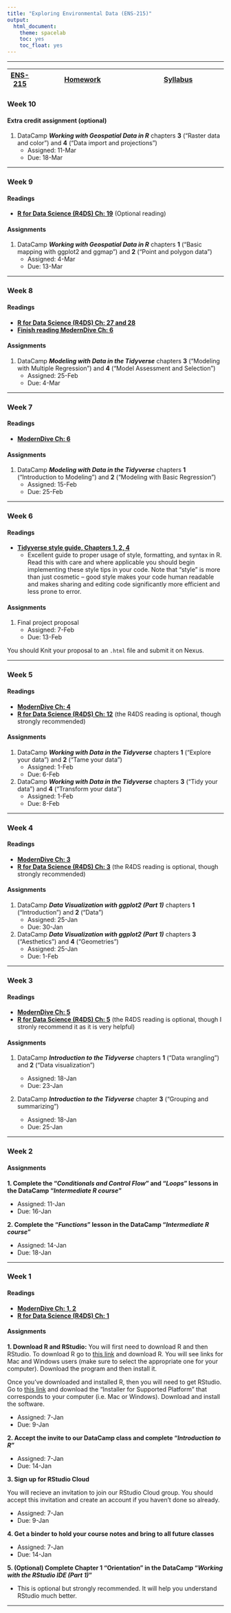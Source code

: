 ---
title: "Exploring Environmental Data (ENS-215)"
output:
  html_document:
    theme: spacelab
    toc: yes
    toc_float: yes
---


***
|  [ENS-215](https://stahlm.github.io/ENS_215/Website/ENS_215_Site.html) | [Homework](https://stahlm.github.io/ENS_215/Website/Homework.html) | [Syllabus](https://stahlm.github.io/ENS_215/Website/Syllabus.html) |
|---|------------|-----------|


### Week 10
#### Extra credit assignment (optional) 
1. DataCamp **_Working with Geospatial Data in R_** chapters **3** ("Raster data and color") and **4** ("Data import and projections")
    + Assigned: 11-Mar
    + Due: 18-Mar

***

### Week 9
#### Readings
* [**R for Data Science (R4DS) Ch: 19**](https://r4ds.had.co.nz) (Optional reading)

#### Assignments 
1. DataCamp **_Working with Geospatial Data in R_** chapters **1** ("Basic mapping with ggplot2 and ggmap") and **2** ("Point and polygon data")
    + Assigned: 4-Mar
    + Due: 13-Mar


***

### Week 8
#### Readings
* [**R for Data Science (R4DS) Ch: 27 and 28**](https://r4ds.had.co.nz)
* [**Finish reading ModernDive Ch: 6**](https://moderndive.com/)

#### Assignments 
1. DataCamp **_Modeling with Data in the Tidyverse_** chapters **3** ("Modeling with Multiple Regression
") and **4** ("Model Assessment and Selection")
    + Assigned: 25-Feb
    + Due: 4-Mar


***

### Week 7
#### Readings
* [**ModernDive Ch: 6**](https://moderndive.com/)

#### Assignments 
1. DataCamp **_Modeling with Data in the Tidyverse_** chapters **1** ("Introduction to Modeling") and **2** ("Modeling with Basic Regression")
    + Assigned: 15-Feb
    + Due: 25-Feb

***

### Week 6
#### Readings
* [**Tidyverse style guide, Chapters 1, 2, 4**](https://style.tidyverse.org/)
    + Excellent guide to proper usage of style, formatting, and syntax in R.  Read this with care and where applicable you should begin implementing these style tips in your code.  Note that "style" is more than just cosmetic -- good style makes your code human readable and makes sharing and editing code significantly more efficient and less prone to error.  

#### Assignments 
1. Final project proposal
    + Assigned: 7-Feb
    + Due: 13-Feb  
    
You should Knit your proposal to an `.html` file and submit it on Nexus.  

***

### Week 5
#### Readings
* [**ModernDive Ch: 4**](https://moderndive.com/)
* [**R for Data Science (R4DS) Ch: 12**](https://r4ds.had.co.nz/) (the R4DS reading is optional, though strongly recommended) 

#### Assignments 
1. DataCamp **_Working with Data in the Tidyverse_** chapters **1** ("Explore your data") and **2** ("Tame your data
")
    + Assigned: 1-Feb
    + Due: 6-Feb
  
2. DataCamp **_Working with Data in the Tidyverse_** chapters **3** ("Tidy your data") and **4** ("Transform your data")
    + Assigned: 1-Feb
    + Due: 8-Feb

***


### Week 4
#### Readings
* [**ModernDive Ch: 3**](https://moderndive.com/)
* [**R for Data Science (R4DS) Ch: 3**](https://r4ds.had.co.nz/) (the R4DS reading is optional, though strongly recommended) 

#### Assignments 
1. DataCamp **_Data Visualization with ggplot2 (Part 1)_** chapters **1** ("Introduction") and **2** ("Data")
    + Assigned: 25-Jan
    + Due: 30-Jan
  
2. DataCamp **_Data Visualization with ggplot2 (Part 1)_** chapters **3** ("Aesthetics") and **4** ("Geometries")
    + Assigned: 25-Jan
    + Due: 1-Feb

***

### Week 3
#### Readings
* [**ModernDive Ch: 5**](https://moderndive.com/)
* [**R for Data Science (R4DS) Ch: 5**](https://r4ds.had.co.nz/) (the R4DS reading is optional, though I stronly recommend it as it is very helpful) 

#### Assignments
1. DataCamp **_Introduction to the Tidyverse_** chapters **1** ("Data wrangling") and **2** ("Data visualization")

    + Assigned: 18-Jan
    + Due: 23-Jan

2. DataCamp **_Introduction to the Tidyverse_** chapter **3** ("Grouping and summarizing")

    + Assigned: 18-Jan
    + Due: 25-Jan
  
***

### Week 2

#### Assignments
**1. Complete the "_Conditionals and Control Flow_" and "_Loops_" lessons in the DataCamp "_Intermediate R course_" **  

  + Assigned: 11-Jan
  + Due: 16-Jan
  
**2. Complete the "_Functions_" lesson in the DataCamp "_Intermediate R course_" **

  + Assigned: 14-Jan
  + Due: 18-Jan

***

### Week 1
#### Readings
* [**ModernDive Ch: 1, 2**](https://moderndive.com/)
* [**R for Data Science (R4DS) Ch: 1**](https://r4ds.had.co.nz/)  


#### Assignments
**1. Download R and RStudio:**
You will first need to download R and then RStudio.  To download R go to [this link](https://cran.rstudio.com/) and download R.  You will see links for Mac and Windows users (make sure to select the appropriate one for your computer).  Download the program and then install it.

Once you've downloaded and installed R, then you will need to get RStudio.  Go to [this link](https://www.rstudio.com/products/rstudio/download/#download) and download the "Installer for Supported Platform" that corresponds to your computer (i.e. Mac or Windows).  Download and install the software.

  + Assigned: 7-Jan
  + Due: 9-Jan  

**2. Accept the invite to our DataCamp class and complete "_Introduction to R_"**  

  + Assigned: 7-Jan
  + Due: 14-Jan

**3. Sign up for RStudio Cloud**  

You will recieve an invitation to join our RStudio Cloud group.  You should accept this invitation and create an account if you haven't done so already.  

  + Assigned: 7-Jan
  + Due: 9-Jan
  
**4.  Get a binder to hold your course notes and bring to all future classes**  

  + Assigned: 7-Jan
  + Due: 14-Jan


**5. (Optional) Complete Chapter 1 "Orientation" in the DataCamp "_Working with the RStudio IDE (Part 1)_"**

  + This is optional but strongly recommended.  It will help you understand RStudio much better.

***
